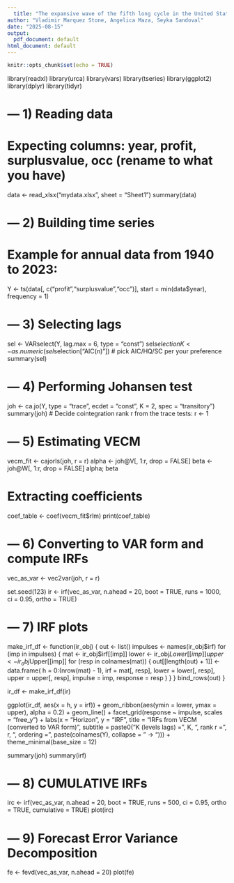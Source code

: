 ```yaml
---
  title: "The expansive wave of the fifth long cycle in the United States: empirical evidence from the rate of profit 1940-2023"
author: "Vladimir Marquez Stone, Angelica Maza, Seyka Sandoval"
date: "2025-08-15"
output:
  pdf_document: default
html_document: default
---
```

  
  ```r
knitr::opts_chunk$set(echo = TRUE)
```
library(readxl)
library(urca)
library(vars)
library(tseries)
library(ggplot2)
library(dplyr)
library(tidyr)

# --- 1) Reading data
# Expecting columns: year, profit, surplusvalue, occ (rename to what you have)
data <- read_xlsx("mydata.xlsx", sheet = "Sheet1")
summary(data)

# --- 2) Building time series
# Example for annual data from 1940 to 2023:
Y <- ts(data[, c("profit","surplusvalue","occ")],
        start = min(data$year), frequency = 1)

# --- 3) Selecting lags
sel <- VARselect(Y, lag.max = 6, type = "const")
sel$selection
K <- as.numeric(sel$selection["AIC(n)"])  # pick AIC/HQ/SC per your preference
summary(sel)

# --- 4) Performing Johansen test
joh <- ca.jo(Y, type = "trace", ecdet = "const", K = 2, spec = "transitory")
summary(joh)
# Decide cointegration rank r from the trace tests:
r <- 1

# --- 5) Estimating VECM 
vecm_fit <- cajorls(joh, r = r)
alpha <- joh@V[, 1:r, drop = FALSE]
beta  <- joh@W[, 1:r, drop = FALSE]
alpha; beta

# Extracting coefficients 
coef_table <- coef(vecm_fit$rlm)
print(coef_table)

# --- 6) Converting to VAR form and compute IRFs
vec_as_var <- vec2var(joh, r = r)

set.seed(123)
ir <- irf(vec_as_var, n.ahead = 20, boot = TRUE, runs = 1000, ci = 0.95, ortho = TRUE)


# --- 7) IRF plots 
make_irf_df <- function(ir_obj) {
  out <- list()
  impulses <- names(ir_obj$irf)
  for (imp in impulses) {
    mat   <- ir_obj$irf[[imp]]
    lower <- ir_obj$Lower[[imp]]
    upper <- ir_obj$Upper[[imp]]
    for (resp in colnames(mat)) {
      out[[length(out) + 1]] <- data.frame(
        h        = 0:(nrow(mat) - 1),
        irf      = mat[, resp],
        lower    = lower[, resp],
        upper    = upper[, resp],
        impulse  = imp,
        response = resp
      )
    }
  }
  bind_rows(out)
}

ir_df <- make_irf_df(ir)

ggplot(ir_df, aes(x = h, y = irf)) +
  geom_ribbon(aes(ymin = lower, ymax = upper), alpha = 0.2) +
  geom_line() +
  facet_grid(response ~ impulse, scales = "free_y") +
  labs(x = "Horizon", y = "IRF",
       title = "IRFs from VECM (converted to VAR form)",
       subtitle = paste0("K (levels lags) = ", K, ", rank r = ", r, 
                         ", ordering = ", paste(colnames(Y), collapse = " → "))) +
  theme_minimal(base_size = 12)

summary(joh)
summary(irf)

# --- 8) CUMULATIVE IRFs 
irc <- irf(vec_as_var, n.ahead = 20, boot = TRUE, runs = 500, ci = 0.95, ortho = TRUE, cumulative = TRUE)
plot(irc)

# --- 9) Forecast Error Variance Decomposition
fe <- fevd(vec_as_var, n.ahead = 20)
plot(fe)

